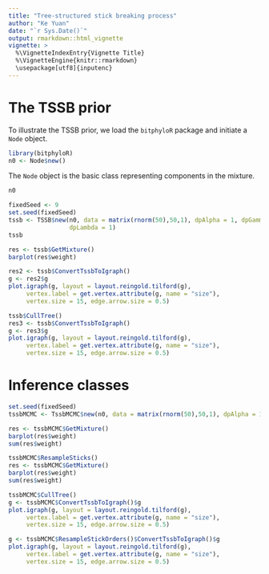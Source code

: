 ```yaml
---
title: "Tree-structured stick breaking process"
author: "Ke Yuan"
date: "`r Sys.Date()`"
output: rmarkdown::html_vignette
vignette: >
  %\VignetteIndexEntry{Vignette Title}
  %\VignetteEngine{knitr::rmarkdown}
  \usepackage[utf8]{inputenc}
---
```



# The TSSB prior 

To illustrate the TSSB prior, we load the `bitphyloR` package and initiate a `Node` object. 
```r
library(bitphyloR)
n0 <- Node$new()
```
The `Node` object is the basic class representing components in the mixture. 
```r
n0
```


```r
fixedSeed <- 9
set.seed(fixedSeed)
tssb <- TSSB$new(n0, data = matrix(rnorm(50),50,1), dpAlpha = 1, dpGamma = 1,
                 dpLambda = 1)
tssb
```

```r
res <- tssb$GetMixture()
barplot(res$weight)
```


```r
res2 <- tssb$ConvertTssbToIgraph()
g <- res2$g
plot.igraph(g, layout = layout.reingold.tilford(g), 
     vertex.label = get.vertex.attribute(g, name = "size"),
     vertex.size = 15, edge.arrow.size = 0.5)
```


```r
tssb$CullTree()
res3 <- tssb$ConvertTssbToIgraph()
g <- res3$g
plot.igraph(g, layout = layout.reingold.tilford(g), 
     vertex.label = get.vertex.attribute(g, name = "size"),
     vertex.size = 15, edge.arrow.size = 0.5)

```


# Inference classes 
```r
set.seed(fixedSeed)
tssbMCMC <- TssbMCMC$new(n0, data = matrix(rnorm(50),50,1), dpAlpha = 1, dpGamma = 1, dpLambda = 1)
```

```r
res <- tssbMCMC$GetMixture()
barplot(res$weight)
sum(res$weight)
```

```r
tssbMCMC$ResampleSticks()
res <- tssbMCMC$GetMixture()
barplot(res$weight)
sum(res$weight)
```

```r
tssbMCMC$CullTree()
g <- tssbMCMC$ConvertTssbToIgraph()$g
plot.igraph(g, layout = layout.reingold.tilford(g), 
     vertex.label = get.vertex.attribute(g, name = "size"),
     vertex.size = 15, edge.arrow.size = 0.5)
```


```r
g <- tssbMCMC$ResampleStickOrders()$ConvertTssbToIgraph()$g
plot.igraph(g, layout = layout.reingold.tilford(g), 
     vertex.label = get.vertex.attribute(g, name = "size"),
     vertex.size = 15, edge.arrow.size = 0.5)
```



